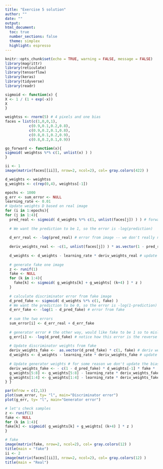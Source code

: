 ```yaml
---
title: "Exercise 5 solution"
author: ""
date: ""
output: 
html_document:
  toc: true
  number_sections: false
  theme: simplex
  highlight: espresso
---
```


```r
knitr::opts_chunk$set(echo = TRUE, warning = FALSE, message = FALSE)
library(magrittr)
library(reticulate)
library(tensorflow)
library(keras)
library(tidyverse)
library(readr)
```


```r

sigmoid <- function(x) {
X <- 1 / (1 + exp(-x))
X
}

weightss <- rnorm(5) # 4 pixels and one bias
faces = list(c(1,0,0,1),
           c(0.9,0.1,0.2,0.8),
           c(0.9,0.2,0.1,0.8),
           c(0.8,0.1,0.2,0.9),
           c(0.8,0.2,0.1,0.9))

go_forward <- function(x){
sigmoid( weightss %*% c(1, unlist(x) ) )
}

ii <- 1
image(matrix(faces[[ii]], nrow=2, ncol=2), col= gray.colors(422) )

d_weights <- weightss
g_weights <- c(rep(0,4), weightss[-1])

epochs <- 1000
g_err <- sum_error <- NULL
learning_rate <- 0.01
# Update weights D based on real image
for (i in 1:epochs){
for (j in 1:4){
  pred_real <- sigmoid( d_weights %*% c(1, unlist(faces[j]) ) ) # forward
  
  # We want the prediction to be 1, so the error is -log(prediction)
  
  d_err_real <- -log(pred_real) # error from image -- we don't really need it for update
  
  deriv_weights_real <- -c(1, unlist(faces[j]) ) * as.vector(1 - pred_real) # deriv weights
  
  d_weights <- d_weights - learning_rate * deriv_weights_real # update from image
  
  # generate fake one image
  z <- runif(1)
  fake <- NULL
  for (k in 1:4){
    fake[k] <- sigmoid( g_weights[k] + g_weights[ (k+4) ] * z )
  }
   
  # calculate discriminator error from fake image
  d_pred_fake <- sigmoid( d_weights %*% c(1, fake) ) 
  # We want the prediction to be 0, so the error is -log(1-prediction)
  d_err_fake <- -log(1 - d_pred_fake) # error from fake
  
  # sum the two errors
  sum_error[i] <- d_err_real + d_err_fake
  
  # generator error # the other way, would like fake to be 1 so to mislead generator
  g_err[i] <- -log(d_pred_fake) # notice how this error is the reverse of the generator error for the same prediction 
  
  # Update discriminator weights from fake
  deriv_weights_fake <-  as.vector(d_pred_fake) * c(1, fake) # deriv weights
  d_weights <- d_weights - learning_rate * deriv_weights_fake # update
  
  # Update generator weights # for some reason we don't update the bias: d_weights[-1]
  deriv_weights_fake <- - c(1 - d_pred_fake) * d_weights[-1] * fake *  as.vector( 1 - fake ) * z 
  g_weights[5:8] <- g_weights[5:8] - learning_rate * deriv_weights_fake
  g_weights[1:4] <- g_weights[1:4] - learning_rate * deriv_weights_fake/z
} }

par(mfrow = c(2,1))
plot(sum_error, ty= "l", main="Discriminator error")
plot(g_err, ty= "l", main="Generator error")

# let's check samples
z <- runif(1)
fake <- NULL
for (k in 1:4){
fake[k] <- sigmoid( g_weights[k] + g_weights[ (k+4) ] * z )
}

# fake
image(matrix(fake, nrow=2, ncol=2), col= gray.colors(12) )  
title(main = "fake")
ii <- 2
image(matrix(faces[[ii]], nrow=2, ncol=2), col= gray.colors(12) )
title(main = "Real")

```



